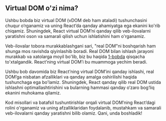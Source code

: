 ## Virtual DOM o'zi nima?
Ushbu bobda biz virtual DOM (vDOM deb ham ataladi) tushunchasini chuqur o‘rganamiz va uning React’da qanday ahamiyatga ega ekanini ko'rib chiqamiz. Shuningdek, React virtual DOM’ni qanday qilib veb-ilovalarni yaratishni oson va samarali qilish uchun ishlatishini ham o'rganamiz.

Veb-ilovalar tobora murakkablashgani sari, "real DOM"ni boshqarish ham shunga mos ravishda qiyinlashib boradi. Real DOM bilan ishlash jarayoni murakkab va xatolarga moyil bo'lib, biz bu haqida [1-bobda](/docs/react/entry-level-stuff) qisqacha to'xtalgandik. React’ning virtual DOM’i bu muammoga yechim beradi.

Ushbu bob davomida biz React’ning virtual DOM’ini qanday ishlashi, real DOM’ga nisbatan afzalliklari va qanday amalga oshirilishi haqida tushunchaga ega bo'lamiz. Shuningdek, React qanday qilib real DOM ustida ishlashni optimallashtirishini va bularning hammasi qanday o‘zaro bog‘liq ekanini muhokama qilamiz.

Kod misollari va batafsil tushuntirishlar orqali virtual DOM’ning React’dagi rolini o'rganamiz va uning afzalliklaridan foydalanib, mustahkam va samarali veb-ilovalarni qanday yaratishni bilib olamiz. Qani, unda boshladik!